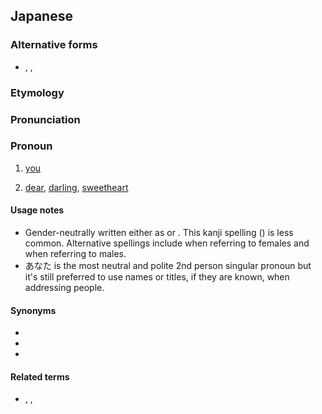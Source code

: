 ==Japanese==
{{ja-kanjitab|yomi=irreg}}

===Alternative forms===
* {{ja-l|あなた}}, {{ja-l|貴女}}, {{ja-l|貴男}}

===Etymology===
{{rfe|lang=ja}}

===Pronunciation===
{{ja-pron|あなた|y=irreg}}

===Pronoun===
{{ja-pos|pronoun|あなた}}

# [[you]] {{gloss|second-person pronoun}}
# {{lb|ja|women's speech|sort=あなた}} [[dear]], [[darling]], [[sweetheart]] {{gloss|term used by a wife to refer to her husband}}

====Usage notes====
* Gender-neutrally written either as {{lang|ja|貴方}} or {{m|ja|あなた}}. This kanji spelling ({{lang|ja|貴方}}) is less common. Alternative spellings include {{m|ja|貴女}} when referring to females and {{m|ja|貴男}} when referring to males.
* あなた is the most neutral and polite 2nd person singular pronoun but it's still preferred to use names or titles, if they are known, when addressing people.

====Synonyms====
* {{ja-r|君|きみ}}
* {{ja-r|あんた}}
* {{ja-r|お前|おまえ}}

====Related terms====
* {{ja-r|此方|こなた}}, {{ja-r|其方|そなた}}, {{ja-r|彼方|かなた}}